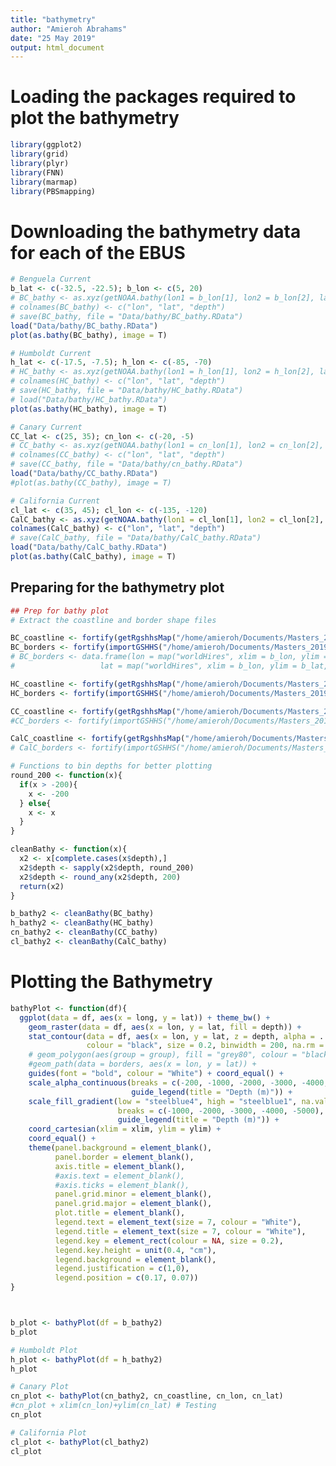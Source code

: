 ```yaml
---
title: "bathymetry"
author: "Amieroh Abrahams"
date: "25 May 2019"
output: html_document
---
```


# Loading the packages required to plot the bathymetry
```r
library(ggplot2)
library(grid)
library(plyr)
library(FNN)
library(marmap)
library(PBSmapping)
```

# Downloading the bathymetry data for each of the EBUS

```r
# Benguela Current
b_lat <- c(-32.5, -22.5); b_lon <- c(5, 20)
# BC_bathy <- as.xyz(getNOAA.bathy(lon1 = b_lon[1], lon2 = b_lon[2], lat1 = b_lat[1], lat2 = b_lat[2], resolution = 4))
# colnames(BC_bathy) <- c("lon", "lat", "depth")
# save(BC_bathy, file = "Data/bathy/BC_bathy.RData")
load("Data/bathy/BC_bathy.RData")
plot(as.bathy(BC_bathy), image = T)

# Humboldt Current
h_lat <- c(-17.5, -7.5); h_lon <- c(-85, -70)
# HC_bathy <- as.xyz(getNOAA.bathy(lon1 = h_lon[1], lon2 = h_lon[2], lat1 = h_lat[1], lat2 = h_lat[2], resolution =  4))
# colnames(HC_bathy) <- c("lon", "lat", "depth")
# save(HC_bathy, file = "Data/bathy/HC_bathy.RData")
# load("Data/bathy/HC_bathy.RData")
plot(as.bathy(HC_bathy), image = T)

# Canary Current
CC_lat <- c(25, 35); cn_lon <- c(-20, -5)
# CC_bathy <- as.xyz(getNOAA.bathy(lon1 = cn_lon[1], lon2 = cn_lon[2], lat1 = cn_lat[1], lat2 = cn_lat[2], resolution =  4))
# colnames(CC_bathy) <- c("lon", "lat", "depth")
# save(CC_bathy, file = "Data/bathy/cn_bathy.RData")
load("Data/bathy/CC_bathy.RData")
#plot(as.bathy(CC_bathy), image = T)

# California Current
cl_lat <- c(35, 45); cl_lon <- c(-135, -120)
CalC_bathy <- as.xyz(getNOAA.bathy(lon1 = cl_lon[1], lon2 = cl_lon[2], lat1 = cl_lat[1], lat2 = cl_lat[2], resolution =  4))
colnames(CalC_bathy) <- c("lon", "lat", "depth")
# save(CalC_bathy, file = "Data/bathy/CalC_bathy.RData")
load("Data/bathy/CalC_bathy.RData")
plot(as.bathy(CalC_bathy), image = T)
```

## Preparing for the bathymetry plot

```r
## Prep for bathy plot
# Extract the coastline and border shape files

BC_coastline <- fortify(getRgshhsMap("/home/amieroh/Documents/Masters_2019/Upwelling/gshhs_i.b", xlim = b_lon, ylim = b_lat))
BC_borders <- fortify(importGSHHS("/home/amieroh/Documents/Masters_2019/Upwelling/wdb_borders_i.b", xlim = b_lon, ylim = b_lat)) # Doesn't plot well...
# BC_borders <- data.frame(lon = map("worldHires", xlim = b_lon, ylim = b_lat, boundary = FALSE, plot = FALSE)$x,
#                   lat = map("worldHires", xlim = b_lon, ylim = b_lat, boundary = FALSE, plot = FALSE)$y) # Also not...

HC_coastline <- fortify(getRgshhsMap("/home/amieroh/Documents/Masters_2019/Upwelling/gshhs_i.b", xlim = c(h_lon[1]+360, h_lon[2]+360), ylim = h_lat))
HC_borders <- fortify(importGSHHS("/home/amieroh/Documents/Masters_2019/Upwelling/wdb_borders_i.b", xlim = h_lon, ylim = h_lat))

CC_coastline <- fortify(getRgshhsMap("/home/amieroh/Documents/Masters_2019/Upwelling/gshhs_i.b", xlim = cn_lon, ylim = cn_lat))
#CC_borders <- fortify(importGSHHS("/home/amieroh/Documents/Masters_2019/Upwelling/gshhs_i.b", xlim = cn_lon, ylim = cn_lat))

CalC_coastline <- fortify(getRgshhsMap("/home/amieroh/Documents/Masters_2019/Upwelling/gshhs_i.b", xlim = c(cl_lon[1]+360, cl_lon[2]+360), ylim = cl_lat))
# CalC_borders <- fortify(importGSHHS("/home/amieroh/Documents/Masters_2019/Upwelling/gshhs_i.b", xlim = cl_lon, ylim = cl_lat))

# Functions to bin depths for better plotting
round_200 <- function(x){
  if(x > -200){
    x <- -200
  } else{
    x <- x
  }
}

cleanBathy <- function(x){
  x2 <- x[complete.cases(x$depth),]
  x2$depth <- sapply(x2$depth, round_200)
  x2$depth <- round_any(x2$depth, 200)
  return(x2)
}

b_bathy2 <- cleanBathy(BC_bathy)
h_bathy2 <- cleanBathy(HC_bathy)
cn_bathy2 <- cleanBathy(CC_bathy)
cl_bathy2 <- cleanBathy(CalC_bathy)
```

# Plotting the Bathymetry

```r
bathyPlot <- function(df){
  ggplot(data = df, aes(x = long, y = lat)) + theme_bw() +
    geom_raster(data = df, aes(x = lon, y = lat, fill = depth)) +
    stat_contour(data = df, aes(x = lon, y = lat, z = depth, alpha = ..level..), 
                 colour = "black", size = 0.2, binwidth = 200, na.rm = TRUE, show_guide = FALSE) +
    # geom_polygon(aes(group = group), fill = "grey80", colour = "black", size = 0.2, show_guide = FALSE) +
    #geom_path(data = borders, aes(x = lon, y = lat)) +
    guides(font = "bold", colour = "White") + coord_equal() +
    scale_alpha_continuous(breaks = c(-200, -1000, -2000, -3000, -4000, -5000),
                           guide_legend(title = "Depth (m)")) +
    scale_fill_gradient(low = "steelblue4", high = "steelblue1", na.value = "steelblue4", 
                        breaks = c(-1000, -2000, -3000, -4000, -5000),
                        guide_legend(title = "Depth (m)")) +
    coord_cartesian(xlim = xlim, ylim = ylim) +
    coord_equal() +
    theme(panel.background = element_blank(),
          panel.border = element_blank(),
          axis.title = element_blank(),
          #axis.text = element_blank(),
          #axis.ticks = element_blank(),
          panel.grid.minor = element_blank(),
          panel.grid.major = element_blank(),
          plot.title = element_blank(),
          legend.text = element_text(size = 7, colour = "White"),
          legend.title = element_text(size = 7, colour = "White"),
          legend.key = element_rect(colour = NA, size = 0.2),
          legend.key.height = unit(0.4, "cm"),
          legend.background = element_blank(),
          legend.justification = c(1,0), 
          legend.position = c(0.17, 0.07))
}



b_plot <- bathyPlot(df = b_bathy2)
b_plot

# Humboldt Plot
h_plot <- bathyPlot(df = h_bathy2)
h_plot

# Canary Plot
cn_plot <- bathyPlot(cn_bathy2, cn_coastline, cn_lon, cn_lat)
#cn_plot + xlim(cn_lon)+ylim(cn_lat) # Testing
cn_plot

# California Plot
cl_plot <- bathyPlot(cl_bathy2)
cl_plot
```



















